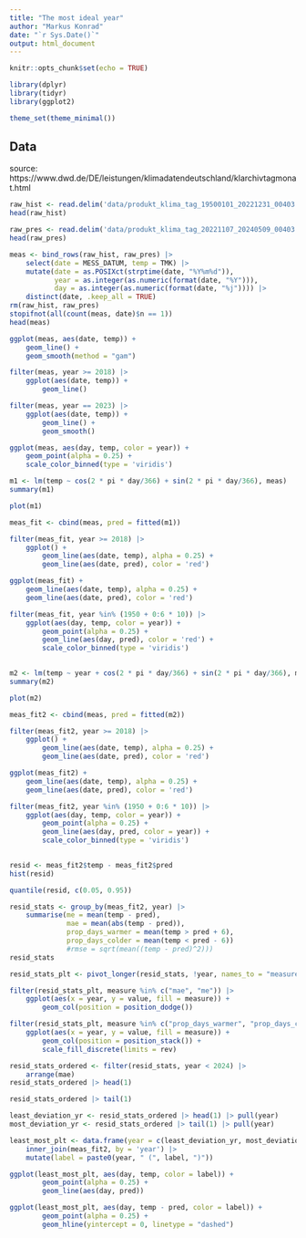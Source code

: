 ```yaml
---
title: "The most ideal year"
author: "Markus Konrad"
date: "`r Sys.Date()`"
output: html_document
---
```


```r
knitr::opts_chunk$set(echo = TRUE)
```

```r
library(dplyr)
library(tidyr)
library(ggplot2)

theme_set(theme_minimal())
```


## Data

source: https://www.dwd.de/DE/leistungen/klimadatendeutschland/klarchivtagmonat.html

```r
raw_hist <- read.delim('data/produkt_klima_tag_19500101_20221231_00403.txt', sep = ';')
head(raw_hist)
```

```r
raw_pres <- read.delim('data/produkt_klima_tag_20221107_20240509_00403.txt', sep = ';')
head(raw_pres)
```


```r
meas <- bind_rows(raw_hist, raw_pres) |>
    select(date = MESS_DATUM, temp = TMK) |>
    mutate(date = as.POSIXct(strptime(date, "%Y%m%d")),
           year = as.integer(as.numeric(format(date, "%Y"))),
           day = as.integer(as.numeric(format(date, "%j")))) |>
    distinct(date, .keep_all = TRUE)
rm(raw_hist, raw_pres)
stopifnot(all(count(meas, date)$n == 1))
head(meas)
```

```r
ggplot(meas, aes(date, temp)) +
    geom_line() +
    geom_smooth(method = "gam")
```

```r
filter(meas, year >= 2018) |>
    ggplot(aes(date, temp)) +
        geom_line()
```

```r
filter(meas, year == 2023) |>
    ggplot(aes(date, temp)) +
        geom_line() +
        geom_smooth()
```

```r
ggplot(meas, aes(day, temp, color = year)) +
    geom_point(alpha = 0.25) +
    scale_color_binned(type = 'viridis')
```

```r
m1 <- lm(temp ~ cos(2 * pi * day/366) + sin(2 * pi * day/366), meas)
summary(m1)
```

```r
plot(m1)
```

```r
meas_fit <- cbind(meas, pred = fitted(m1))

filter(meas_fit, year >= 2018) |>
    ggplot() +
        geom_line(aes(date, temp), alpha = 0.25) +
        geom_line(aes(date, pred), color = 'red')
```

```r
ggplot(meas_fit) +
    geom_line(aes(date, temp), alpha = 0.25) +
    geom_line(aes(date, pred), color = 'red')
```



```r
filter(meas_fit, year %in% (1950 + 0:6 * 10)) |>
    ggplot(aes(day, temp, color = year)) +
        geom_point(alpha = 0.25) +
        geom_line(aes(day, pred), color = 'red') +
        scale_color_binned(type = 'viridis')
        
```



```r
m2 <- lm(temp ~ year + cos(2 * pi * day/366) + sin(2 * pi * day/366), meas)
summary(m2)
```

```r
plot(m2)
```


```r
meas_fit2 <- cbind(meas, pred = fitted(m2))

filter(meas_fit2, year >= 2018) |>
    ggplot() +
        geom_line(aes(date, temp), alpha = 0.25) +
        geom_line(aes(date, pred), color = 'red')
```

```r
ggplot(meas_fit2) +
    geom_line(aes(date, temp), alpha = 0.25) +
    geom_line(aes(date, pred), color = 'red')
```


```r
filter(meas_fit2, year %in% (1950 + 0:6 * 10)) |>
    ggplot(aes(day, temp, color = year)) +
        geom_point(alpha = 0.25) +
        geom_line(aes(day, pred, color = year)) +
        scale_color_binned(type = 'viridis')
        
```

```r
resid <- meas_fit2$temp - meas_fit2$pred
hist(resid)
```

```r
quantile(resid, c(0.05, 0.95))
```


```r
resid_stats <- group_by(meas_fit2, year) |>
    summarise(me = mean(temp - pred),
              mae = mean(abs(temp - pred)),
              prop_days_warmer = mean(temp > pred + 6),
              prop_days_colder = mean(temp < pred - 6))
              #rmse = sqrt(mean((temp - pred)^2)))
resid_stats
```

```r
resid_stats_plt <- pivot_longer(resid_stats, !year, names_to = "measure")

filter(resid_stats_plt, measure %in% c("mae", "me")) |>
    ggplot(aes(x = year, y = value, fill = measure)) +
        geom_col(position = position_dodge())
```


```r
filter(resid_stats_plt, measure %in% c("prop_days_warmer", "prop_days_colder")) |>
    ggplot(aes(x = year, y = value, fill = measure)) +
        geom_col(position = position_stack()) +
        scale_fill_discrete(limits = rev)
```



```r
resid_stats_ordered <- filter(resid_stats, year < 2024) |>
    arrange(mae)
resid_stats_ordered |> head(1)
```

```r
resid_stats_ordered |> tail(1)
```

```r
least_deviation_yr <- resid_stats_ordered |> head(1) |> pull(year)
most_deviation_yr <- resid_stats_ordered |> tail(1) |> pull(year)

least_most_plt <- data.frame(year = c(least_deviation_yr, most_deviation_yr), label = c("least deviation", "most deviation")) |>
    inner_join(meas_fit2, by = 'year') |>
    mutate(label = paste0(year, " (", label, ")"))

ggplot(least_most_plt, aes(day, temp, color = label)) +
        geom_point(alpha = 0.25) +
        geom_line(aes(day, pred))
```

```r
ggplot(least_most_plt, aes(day, temp - pred, color = label)) +
        geom_point(alpha = 0.25) +
        geom_hline(yintercept = 0, linetype = "dashed")
```


